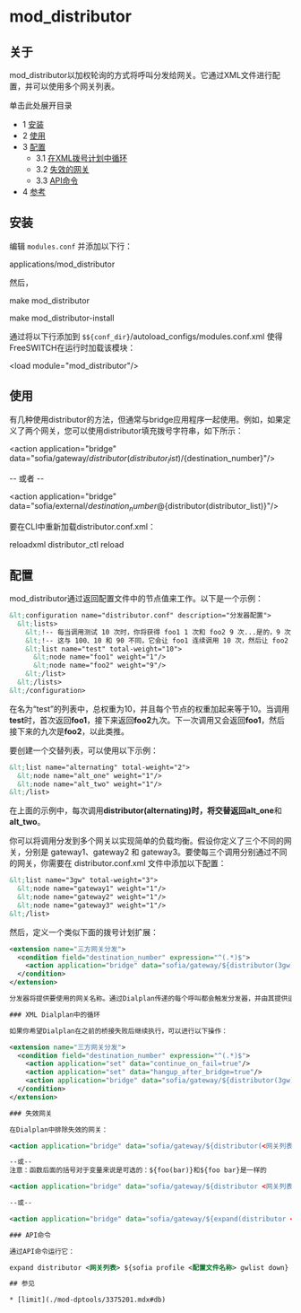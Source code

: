 # mod_distributor

## 关于

mod_distributor以加权轮询的方式将呼叫分发给网关。它通过XML文件进行配置，并可以使用多个网关列表。

单击此处展开目录

* 1 [安装](#installing)
* 2 [使用](#usage)
* 3 [配置](#configuration)
   * 3.1 [在XML拨号计划中循环](#loop-in-xml-dialplan)
   * 3.2 [失效的网关](#dead-gateways)
   * 3.3 [API命令](#api-command)
* 4 [参考](#see-also)

## 安装

编辑 `modules.conf` 并添加以下行：

applications/mod_distributor

然后，

make mod_distributor

make mod_distributor-install

通过将以下行添加到 `$${conf_dir}`/autoload_configs/modules.conf.xml 使得FreeSWITCH在运行时加载该模块：

&lt;load module="mod_distributor"/>

## 使用

有几种使用distributor的方法，但通常与bridge应用程序一起使用。例如，如果定义了两个网关，您可以使用distributor填充拨号字符串，如下所示：

&lt;action application="bridge" data="sofia/gateway/${distributor(distributor_list)}/${destination_number}"/>

\-- 或者 --

&lt;action application="bridge" data="sofia/external/${destination_number}@${distributor(distributor_list)}"/>

要在CLI中重新加载distributor.conf.xml：

reloadxml
distributor_ctl reload

## 配置

mod_distributor通过返回配置文件中的节点值来工作。以下是一个示例：

```xml
&lt;configuration name="distributor.conf" description="分发器配置">
  &lt;lists>
    &lt;!-- 每当调用测试 10 次时，你将获得 foo1 1 次和 foo2 9 次...是的，9 次！ -->
    &lt;!-- 这与 100、10 和 90 不同，它会让 foo1 连续调用 10 次，然后让 foo2 连续调用 90 次 -->
    &lt;list name="test" total-weight="10">
      &lt;node name="foo1" weight="1"/>
      &lt;node name="foo2" weight="9"/>
    &lt;/list>
  &lt;/lists>
&lt;/configuration>
```

在名为“test”的列表中，总权重为10，并且每个节点的权重加起来等于10。当调用**test**时，首次返回**foo1**，接下来返回**foo2**九次。下一次调用又会返回**foo1**，然后接下来的九次是**foo2**，以此类推。

要创建一个交替列表，可以使用以下示例：

```xml
&lt;list name="alternating" total-weight="2">
  &lt;node name="alt_one" weight="1"/>
  &lt;node name="alt_two" weight="1"/>
&lt;/list>
```

在上面的示例中，每次调用**distributor(alternating)**时，将交替返回**alt_one**和**alt_two**。

你可以将调用分发到多个网关以实现简单的负载均衡。假设你定义了三个不同的网关，分别是 gateway1、gateway2 和 gateway3。要使每三个调用分别通过不同的网关，你需要在 distributor.conf.xml 文件中添加以下配置：

```xml
&lt;list name="3gw" total-weight="3">
  &lt;node name="gateway1" weight="1"/>
  &lt;node name="gateway2" weight="1"/>
  &lt;node name="gateway3" weight="1"/>
&lt;/list>
```

然后，定义一个类似下面的拨号计划扩展：

```xml
<extension name="三方网关分发">
  <condition field="destination_number" expression="^(.*)$">
    <action application="bridge" data="sofia/gateway/${distributor(3gw)}/$1"/>
  </condition>
</extension>

分发器将提供要使用的网关名称。通过Dialplan传递的每个呼叫都会触发分发器，并由其提供适当的响应。

### XML Dialplan中的循环

如果你希望Dialplan在之前的桥接失败后继续执行，可以进行以下操作：

<extension name="三方网关分发">
  <condition field="destination_number" expression="^(.*)$">
    <action application="set" data="continue_on_fail=true"/>
    <action application="set" data="hangup_after_bridge=true"/>
    <action application="bridge" data="sofia/gateway/${distributor(3gw)}/$1" loop="3"/>
  </condition>
</extension>

### 失效网关

在Dialplan中排除失效的网关：

<action application="bridge" data="sofia/gateway/${distributor(<网关列表> ${sofia(profile <配置文件名称> gwlist down)})}/$1"/>

--或--
注意：函数后面的括号对于变量来说是可选的：${foo(bar)}和${foo bar}是一样的

<action application="bridge" data="sofia/gateway/${distributor <网关列表> ${sofia profile <配置文件名称> gwlist down}}/$1"/>

--或--

<action application="bridge" data="sofia/gateway/${expand(distributor <网关列表> \${sofia(profile <配置文件名称> gwlist down)})}/$1"/>

### API命令

通过API命令运行它：

expand distributor <网关列表> ${sofia profile <配置文件名称> gwlist down}

## 参见

* [limit](./mod-dptools/3375201.mdx#db)
```